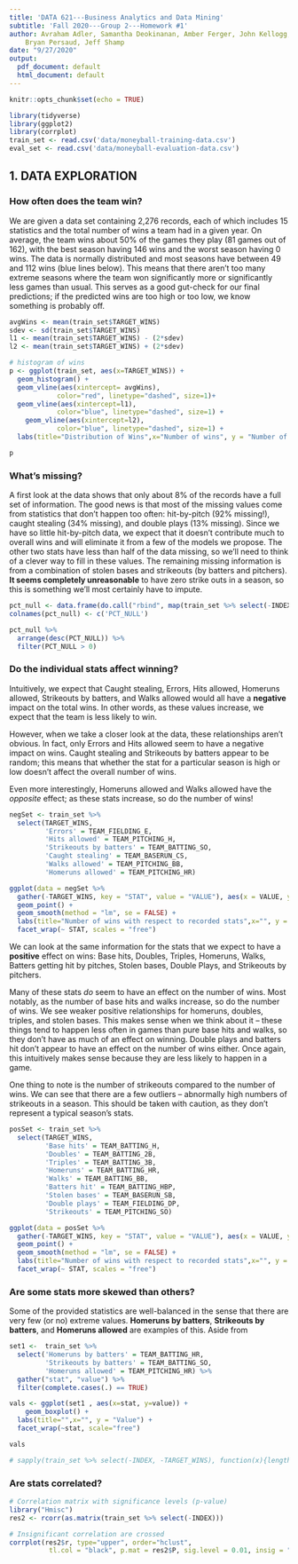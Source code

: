 ```yaml
---
title: 'DATA 621---Business Analytics and Data Mining'
subtitle: 'Fall 2020---Group 2---Homework #1'
author: Avraham Adler, Samantha Deokinanan, Amber Ferger, John Kellogg,
    Bryan Persaud, Jeff Shamp
date: "9/27/2020"
output:
  pdf_document: default
  html_document: default
---
```


```r
knitr::opts_chunk$set(echo = TRUE)
```

```r
library(tidyverse)
library(ggplot2)
library(corrplot)
train_set <- read.csv('data/moneyball-training-data.csv')
eval_set <- read.csv('data/moneyball-evaluation-data.csv')
```


## 1. DATA EXPLORATION

### How often does the team win?

We are given a data set containing 2,276 records, each of which includes 15 statistics
and the total number of wins a team had in a given year. On average, the team wins about 
50% of the games they play (81 games out of 162), with the best season having 146 wins 
and the worst season having 0 wins. The data is normally distributed and most seasons have 
between 49 and 112 wins (blue lines below). This means that there aren't too many extreme 
seasons where the team won significantly more or significantly less games than usual. This 
serves as a good gut-check for our final predictions; if the predicted wins are too high or 
too low, we know something is probably off. 

```r

avgWins <- mean(train_set$TARGET_WINS)
sdev <- sd(train_set$TARGET_WINS)
l1 <- mean(train_set$TARGET_WINS) - (2*sdev)
l2 <- mean(train_set$TARGET_WINS) + (2*sdev)

# histogram of wins
p <- ggplot(train_set, aes(x=TARGET_WINS)) + 
  geom_histogram() + 
  geom_vline(aes(xintercept= avgWins),
            color="red", linetype="dashed", size=1)+
  geom_vline(aes(xintercept=l1),
            color="blue", linetype="dashed", size=1) +
    geom_vline(aes(xintercept=l2),
            color="blue", linetype="dashed", size=1) +
  labs(title="Distribution of Wins",x="Number of wins", y = "Number of seasons")

p
```


### What's missing? 
A first look at the data shows that only about 8% of the records have a full set
of information. The good news is that most of the missing values come from 
statistics that don't happen too often: hit-by-pitch (92% missing!), caught 
stealing (34% missing), and double plays (13% missing). Since we have so little 
hit-by-pitch data, we expect that it doesn't contribute much to overall wins and will 
eliminate it from a few of the models we propose. The other two stats have less 
than half of the data missing, so we'll need to think of a clever way to fill in 
these values. The remaining missing information is from a combination of stolen 
bases and strikeouts (by batters and pitchers). **It seems completely unreasonable** 
to have zero strike outs in a season, so this is something we'll most certainly have 
to impute. 

```r

pct_null <- data.frame(do.call("rbind", map(train_set %>% select(-INDEX), ~mean(is.na(.)))))
colnames(pct_null) <- c('PCT_NULL')

pct_null %>%
  arrange(desc(PCT_NULL)) %>%
  filter(PCT_NULL > 0)

```


### Do the individual stats affect winning?
Intuitively, we expect that Caught stealing, Errors, Hits allowed, Homeruns allowed, 
Strikeouts by batters, and Walks allowed would all have a **negative** impact on
the total wins. In other words, as these values increase, we expect that the team 
is less likely to win.  
  
However, when we take a closer look at the data, these relationships aren't obvious. 
In fact, only Errors and Hits allowed seem to have a negative impact on wins. Caught 
stealing and Strikeouts by batters appear to be random; this means that whether the 
stat for a particular season is high or low doesn't affect the overall number of wins. 
  
Even more interestingly, Homeruns allowed and Walks allowed have the *opposite* 
effect; as these stats increase, so do the number of wins! 


```r

negSet <- train_set %>%
  select(TARGET_WINS, 
         'Errors' = TEAM_FIELDING_E, 
         'Hits allowed' = TEAM_PITCHING_H, 
         'Strikeouts by batters' = TEAM_BATTING_SO, 
         'Caught stealing' = TEAM_BASERUN_CS, 
         'Walks allowed' = TEAM_PITCHING_BB, 
         'Homeruns allowed' = TEAM_PITCHING_HR)

ggplot(data = negSet %>%
  gather(-TARGET_WINS, key = "STAT", value = "VALUE"), aes(x = VALUE, y = TARGET_WINS)) + 
  geom_point() +
  geom_smooth(method = "lm", se = FALSE) +
  labs(title="Number of wins with respect to recorded stats",x="", y = "Number of Wins") +
  facet_wrap(~ STAT, scales = "free")

```


We can look at the same information for the stats that we expect to have a **positive**
effect on wins: Base hits, Doubles, Triples, Homeruns, Walks, Batters getting hit by 
pitches, Stolen bases, Double Plays, and Strikeouts by pitchers.  
  
Many of these stats *do* seem to have an effect on the number of wins. Most notably,
as the number of base hits and walks increase, so do the number of wins. We see
weaker positive relationships for homeruns, doubles, triples, and stolen bases.
This makes sense when we think about it -- these things tend to happen less often in
games than pure base hits and walks, so they don't have as much of an effect on winning. 
Double plays and batters hit don't appear to have an effect on the number of wins either. 
Once again, this intuitively makes sense because they are less likely to happen in a game. 
  
One thing to note is the number of strikeouts compared to the number of wins. We can see
that there are a few outliers -- abnormally high numbers of strikeouts in a season. This
should be taken with caution, as they don't represent a typical season's stats. 

```r

posSet <- train_set %>%
  select(TARGET_WINS, 
         'Base hits' = TEAM_BATTING_H, 
         'Doubles' = TEAM_BATTING_2B, 
         'Triples' = TEAM_BATTING_3B, 
         'Homeruns' = TEAM_BATTING_HR, 
         'Walks' = TEAM_BATTING_BB, 
         'Batters hit' = TEAM_BATTING_HBP,
         'Stolen bases' = TEAM_BASERUN_SB,
         'Double plays' = TEAM_FIELDING_DP,
         'Strikeouts' = TEAM_PITCHING_SO)

ggplot(data = posSet %>%
  gather(-TARGET_WINS, key = "STAT", value = "VALUE"), aes(x = VALUE, y = TARGET_WINS)) + 
  geom_point() +
  geom_smooth(method = "lm", se = FALSE) +
  labs(title="Number of wins with respect to recorded stats",x="", y = "Number of Wins") +
  facet_wrap(~ STAT, scales = "free")

```

### Are some stats more skewed than others?

Some of the provided statistics are well-balanced in the sense that there are
very few (or no) extreme values. **Homeruns by batters**, **Strikeouts by** 
**batters**, and **Homeruns allowed** are examples of this. Aside from  


```r

set1 <-  train_set %>%
  select('Homeruns by batters' = TEAM_BATTING_HR, 
         'Strikeouts by batters' = TEAM_BATTING_SO,  
         'Homeruns allowed' = TEAM_PITCHING_HR) %>%
  gather("stat", "value") %>%
  filter(complete.cases(.) == TRUE)

vals <- ggplot(set1 , aes(x=stat, y=value)) + 
    geom_boxplot() +
  labs(title="",x="", y = "Value") +
  facet_wrap(~stat, scale="free")

vals

# sapply(train_set %>% select(-INDEX, -TARGET_WINS), function(x){length(boxplot.stats(x)$out)})

```

  
### Are stats correlated?
```r

# Correlation matrix with significance levels (p-value)
library("Hmisc")
res2 <- rcorr(as.matrix(train_set %>% select(-INDEX)))

# Insignificant correlation are crossed
corrplot(res2$r, type="upper", order="hclust", 
          tl.col = "black", p.mat = res2$P, sig.level = 0.01, insig = "blank")

```

  


